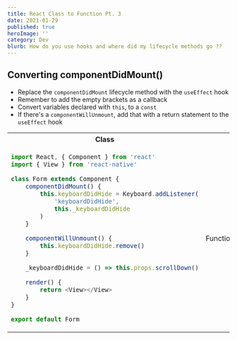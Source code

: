 ```yaml
---
title: React Class to Function Pt. 3
date: 2021-01-29
published: true
heroImage: ''
category: Dev
blurb: How do you use hooks and where did my lifecycle methods go ??
---
```


## Converting componentDidMount()
- Replace the `componentDidMount` lifecycle method with the `useEffect` hook
- Remember to add the empty brackets as a callback
- Convert variables declared with `this`, to a `const`
- If there's a `componentWillUnmount`, add that with a return statement to the `useEffect` hook

<table>

<tr>
	<th> Class </th>
    <th></th>
	<th> Function </th>
</tr>

<tr>
<td>

```js
import React, { Component } from 'react'
import { View } from 'react-native'

class Form extends Component {
    componentDidMount() {
        this.keyboardDidHide = Keyboard.addListener(
            'keyboardDidHide',
            this._keyboardDidHide
        )
    }

    componentWillUnmount() {
        this.keyboardDidHide.remove()
    }

    _keyboardDidHide = () => this.props.scrollDown()

    render() {
        return <View></View>
    }
}

export default Form
```

</td>
<td> Function </td>
<td>

```js
import React, { useEffect } from 'react'
import { View } from 'react-native'

const Form = ({ scrollDown, submitText }) => {
    useEffect(() => {
        const keyboardDidHide = Keyboard.addListener(
            'keyboardDidHide',
            _keyboardDidHide
        )

        return () => {
            keyboardDidHide.remove()
        }
    }, [])

    const _keyboardDidHide = () => scrollDown()

    return <View></View>
}



export default Form
```

</td>
</tr>

</table>